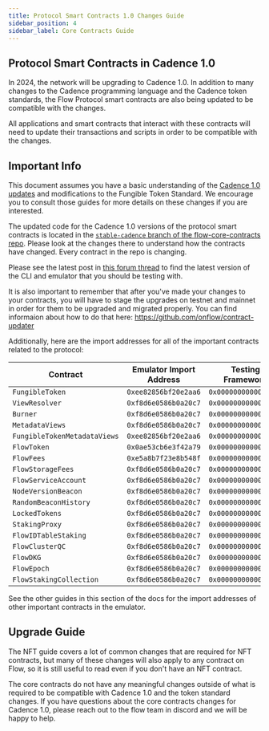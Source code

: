 ```yaml
---
title: Protocol Smart Contracts 1.0 Changes Guide
sidebar_position: 4
sidebar_label: Core Contracts Guide
---
```


## Protocol Smart Contracts in Cadence 1.0

In 2024, the network will be upgrading to Cadence 1.0.
In addition to many changes to the Cadence programming language and
the Cadence token standards, the Flow Protocol smart contracts
are also being updated to be compatible with the changes.

All applications and smart contracts that interact with these contracts
will need to update their transactions and scripts in order to be compatible with the changes.

## Important Info

This document assumes you have a basic understanding of the [Cadence 1.0 updates](https://forum.flow.com/t/update-on-cadence-1-0/5197) and modifications to the Fungible Token Standard. We encourage you to consult those guides for more details on these changes if you are interested.

The updated code for the Cadence 1.0 versions of the protocol smart contracts
is located in the [`stable-cadence` branch of the flow-core-contracts repo](https://github.com/onflow/flow-core-contracts/pull/319).
Please look at the changes there to understand how the contracts have changed.
Every contract in the repo is changing.

Please see the latest post in [this forum thread](https://forum.flow.com/t/update-on-cadence-1-0/5197/8)
to find the latest version of the CLI and emulator that you should be testing with.

It is also important to remember that after you've made your changes to your contracts,
you will have to stage the upgrades on testnet and mainnet in order for them
to be upgraded and migrated properly. You can find informaion about how to do that
here: https://github.com/onflow/contract-updater

Additionally, here are the import addresses
for all of the important contracts related to the protocol:

| Contract                    | Emulator Import Address | Testing Framework    |
| --------------------------- | ----------------------- | -------------------- |
| `FungibleToken`             | `0xee82856bf20e2aa6`    | `0x0000000000000002` |
| `ViewResolver`              | `0xf8d6e0586b0a20c7`    | `0x0000000000000001` |
| `Burner`                    | `0xf8d6e0586b0a20c7`    | `0x0000000000000001` |
| `MetadataViews`             | `0xf8d6e0586b0a20c7`    | `0x0000000000000001` |
| `FungibleTokenMetadataViews`| `0xee82856bf20e2aa6`    | `0x0000000000000002` |
| `FlowToken`                 | `0x0ae53cb6e3f42a79`    | `0x0000000000000003` |
| `FlowFees`                  | `0xe5a8b7f23e8b548f`    | `0x0000000000000004` |
| `FlowStorageFees`           | `0xf8d6e0586b0a20c7`    | `0x0000000000000001` |
| `FlowServiceAccount`        | `0xf8d6e0586b0a20c7`    | `0x0000000000000001` |
| `NodeVersionBeacon`         | `0xf8d6e0586b0a20c7`    | `0x0000000000000001` |
| `RandomBeaconHistory`       | `0xf8d6e0586b0a20c7`    | `0x0000000000000001` |
| `LockedTokens`              | `0xf8d6e0586b0a20c7`    | `0x0000000000000001` |
| `StakingProxy`              | `0xf8d6e0586b0a20c7`    | `0x0000000000000001` |
| `FlowIDTableStaking`        | `0xf8d6e0586b0a20c7`    | `0x0000000000000001` |
| `FlowClusterQC`             | `0xf8d6e0586b0a20c7`    | `0x0000000000000001` |
| `FlowDKG`                   | `0xf8d6e0586b0a20c7`    | `0x0000000000000001` |
| `FlowEpoch`                 | `0xf8d6e0586b0a20c7`    | `0x0000000000000001` |
| `FlowStakingCollection`     | `0xf8d6e0586b0a20c7`    | `0x0000000000000001` |

See the other guides in this section of the docs for the import
addresses of other important contracts in the emulator.

## Upgrade Guide

The NFT guide covers a lot of common changes that are required for NFT contracts,
but many of these changes will also apply to any contract on Flow, so it is still
useful to read even if you don't have an NFT contract.

The core contracts do not have any meaningful changes outside of what is required
to be compatible with Cadence 1.0 and the token standard changes.
If you have questions about the core contracts changes for Cadence 1.0, please
reach out to the flow team in discord and we will be happy to help.
